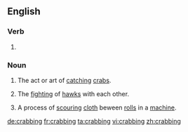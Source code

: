 ==English==

===Verb===
{{head|en|present participle}}

# {{present participle of|crab|lang=en}}

===Noun===
{{en-noun|-}}

# The act or art of [[catch]]ing [[crab]]s.
# {{context|falconry|lang=en}} The [[fight]]ing of [[hawk]]s with each other.
# {{context|wool manufacture|lang=en}} A process of [[scour]]ing [[cloth]] beween [[roll]]s in a [[machine]].

{{Webster 1913}}

[[de:crabbing]]
[[fr:crabbing]]
[[ta:crabbing]]
[[vi:crabbing]]
[[zh:crabbing]]